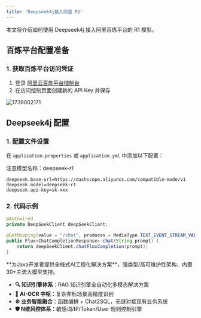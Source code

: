 ```yaml
---
title: 'Deepseek4j接入阿里 R1'
---
```


本文将介绍如何使用 Deepseek4j 接入阿里百炼平台的 R1 模型。

## 百炼平台配置准备

### 1. 获取百炼平台访问凭证

1. 登录 [阿里云百炼平台控制台](https://bailian.console.aliyun.com/?apiKey=1#/api-key)
2. 在访问控制页面创建新的 API Key 并保存

<img src='https://minio.pigx.vip/oss/202502/1739002171.png' alt='1739002171'/>

## Deepseek4j 配置


### 1. 配置文件设置

在 `application.properties` 或 `application.yml` 中添加以下配置：

<Warning>注意模型名称：deepseek-r1</Warning>

```properties
deepseek.base-url=https://dashscope.aliyuncs.com/compatible-mode/v1
deepseek.model=deepseek-r1
deepseek.api-key=sk-xxx
```

### 2. 代码示例

```java
@Autowired
private DeepSeekClient deepSeekClient;

@GetMapping(value = "/chat", produces = MediaType.TEXT_EVENT_STREAM_VALUE)
public Flux<ChatCompletionResponse> chat(String prompt) {
    return deepSeekClient.chatFluxCompletion(prompt);
}
```

<Card title="PIG AI应用开发平台 | 适合中大型企业构建自主可控的AI中台" icon="link" href="https://ai.pig4cloud.com">
**为Java开发者提供全栈式AI工程化解决方案**，强类型/高可维护性架构，内置30+主流大模型支持。

- **🔍 知识引擎体系**：RAG 知识引擎全自动化多模态解决方案
- **📝 AI-OCR 中枢**：复杂非标场景高精度识别
- **⚙️ 业务智能融合**：函数编排 + Chat2SQL，无缝对接现有业务系统
- **🛡️ N维风控体系**：敏感词/IP/Token/User 规则控制引擎
</Card>